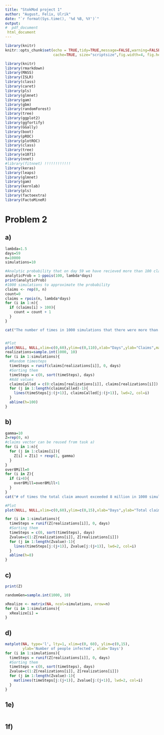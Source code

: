 ---
title: "StokMod project 1"
author: "August, Felix, Ulrik"
date: "`r format(Sys.time(), '%d %B, %Y')`"
output: 
#  pdf_document
 html_document
---
  
```{r setup, include=FALSE}
library(knitr)
knitr::opts_chunk$set(echo = TRUE,tidy=TRUE,message=FALSE,warning=FALSE,strip.white=TRUE,prompt=FALSE,
                      cache=TRUE, size="scriptsize",fig.width=4, fig.height=3)
```

```{r,eval=TRUE,echo=FALSE}
library(knitr)
library(rmarkdown)
library(MASS)
library(ISLR)
library(class) 
library(caret)
library(pls)
library(glmnet)
library(gam)
library(gbm)
library(randomForest)
library(tree)
library(ggplot2)
library(ggfortify)
library(GGally)
library(boot)
library(pROC)
library(plotROC)
library(class)
library(tree)
library(e1071)
library(nnet)
#library(fitnnet) !!!!!!!!!!!!
library(keras)
library(leaps)
library(glmnet)
library(gam)
library(kernlab)
library(pls)
library(factoextra)
library(FactoMineR)
```

# Problem 2

## a) 
```{r, eval=TRUE, echo=TRUE}
lambda=1.5
days=59
n=10000
simulations=10

#Analytic probability that on day 59 we have recieved more than 100 claims
analyticProb = 1-ppois(100, lambda*days)
print(analyticProb)
#1000 simulations to approximate the probability
claims <- rep(0, n)
count=0
claims = rpois(n, lambda*days)
for (i in 1:n){
  if (claims[i] > 100){
    count = count + 1
  }
}

cat("The number of times in 1000 simulations that there were more than 100 claims on day 59:,", count, ", resulting in a probability of ", count/n, " that the number of claims on day 59 is above 100")


#Plot
plot(NULL, NULL,xlim=c(0,60),ylim=c(0,110),xlab="Days",ylab="Claims",main="Realizations of X(t)",lwd=2)
realizations=sample.int(1000, 10)
for (i in 1:simulations){
  #Random timesteps
  timeSteps = runif(claims[realizations[i]], 0, days)
  #Sorting them
  timeSteps = c(0, sort(timeSteps), days)
  #Add values
  claimsCalled = c(0:claims[realizations[i]], claims[realizations[i]])
  for (j in 1:length(claimsCalled)-1){
    lines(timeSteps[j:(j+1)], claimsCalled[j:(j+1)], lwd=2, col=i)
  }
  abline(h=100)
}

```

## b) 
```{r, eval=TRUE, echo=TRUE}
gamma=10
Z=rep(0, n)
#claims vector can be reused from task a)
for (i in 1:n){
  for (j in 1:claims[i]){
    Z[i] = Z[i] + rexp(1, gamma)
  }
}
over8Mill=0
for (i in Z){
  if (i>8){
    over8Mill=over8Mill+1
  }
}
cat("# of times the total claim amount exceeded 8 million in 1000 simulations: ", over8Mill, ", resulting in a probability of ", over8Mill/n)

#Plot
plot(NULL, NULL,xlim=c(0,60),ylim=c(0,15),xlab="Days",ylab="Total claim amount in mill kr",main="Realizations of Z(t)",lwd=2)

for (i in 1:simulations){
  timeSteps = runif(Z[realizations[i]], 0, days)
  #Sorting them
  timeSteps = c(0, sort(timeSteps), days)
  Zvalue=c(1:Z[realizations[i]], Z[realizations[i]])
  for (j in 1:length(Zvalue)-1){
    lines(timeSteps[j:(j+1)], Zvalue[j:(j+1)], lwd=2, col=i)
  }
  abline(h=8)
}

```

## c) 
```{r, eval=TRUE, echo=TRUE}
print(Z)

randomGen=sample.int(1000, 10)

xRealize <- matrix(NA, ncol=simulations, nrow=n)
for (i in 1:simulations){
  xRealize[i] = 
}
```

## d) 
```{r, eval=TRUE, echo=TRUE}
matplot(NA, type='l', lty=1, xlim=c(0, 60), ylim=c(0,15), 
        ylab='Number of people infected', xlab='Days')
for (i in 1:simulations){
  timeSteps = runif(Z[realizations[i]], 0, days)
  #Sorting them
  timeSteps = c(0, sort(timeSteps), days)
  Zvalue=c(1:Z[realizations[i]], Z[realizations[i]])
  for (j in 1:length(Zvalue)-1){
    matlines(timeSteps[j:(j+1)], Zvalue[j:(j+1)], lwd=2, col=i)
  }
}
```

## 1e) 
```{r, eval=TRUE, echo=TRUE}

```
## 1f)
```{r, eval=TRUE, echo=TRUE}

```


```{r, eval=TRUE, echo=TRUE}

```
